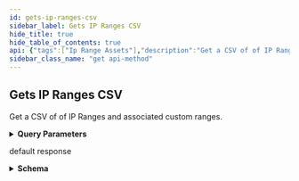 ```yaml
---
id: gets-ip-ranges-csv
sidebar_label: Gets IP Ranges CSV
hide_title: true
hide_table_of_contents: true
api: {"tags":["Ip Range Assets"],"description":"Get a CSV of of IP Ranges and associated custom ranges.","operationId":"getIpRangeAssetsCsv","parameters":[{"name":"limit","in":"query","description":"Page size limit","required":false,"schema":{"type":"integer","format":"int32","default":200000}},{"name":"offset","in":"query","description":"Offset for pagination","required":false,"schema":{"type":"integer","format":"int32","default":0}},{"name":"include","in":"query","description":"Comma-separated string; Include the provided fields as part of the serialized result.<br/>Values:<br/>`annotations`, `relatedRegistrationInformation`, `locationInformation`, `limitedLocationInformation`","required":false,"schema":{"uniqueItems":true,"type":"array","items":{"type":"string"}}},{"name":"tags","in":"query","description":"Comma-separated string; Returns any assets with a tagId in the provided set.","required":false,"schema":{"uniqueItems":true,"type":"array","items":{"type":"string","format":"uuid"}}},{"name":"tag-names","in":"query","description":"Comma-separated string; Returns any assets with a tagName in the provided set.","required":false,"schema":{"uniqueItems":true,"type":"array","items":{"type":"string"}}},{"name":"business-units","in":"query","description":"Comma-separated string; Returns only results whose Business Unit's ID falls in the provided list. NOTE: If omitted, the API will return results for all Business Units the user has permissions to view.","required":false,"schema":{"uniqueItems":true,"type":"array","items":{"type":"string","format":"uuid"}}},{"name":"business-unit-names","in":"query","description":"Comma-separated string; Returns only results whose Business Unit's Name falls in the provided list. NOTE: If omitted, the API will return results for all Business Units the user has permissions to view.","required":false,"schema":{"uniqueItems":true,"type":"array","items":{"type":"string"}}},{"name":"inet","in":"query","description":"Filter by IP","required":false,"schema":{"type":"string"}},{"name":"sort","in":"query","description":"Sort by specified properties","required":false,"schema":{"type":"string","default":"startAddress"}}],"responses":{"200":{"description":"default response","content":{"text/csv":{"schema":{"type":"object","properties":{"data":{"type":"object"},"filename":{"type":"string"},"fieldMappings":{"type":"array","items":{"type":"object","properties":{"fieldPath":{"type":"string"},"headerName":{"type":"string"},"converter":{"type":"object"}}}}}}}}}},"method":"get","path":"/api/v2/assets/ip-range/csv","servers":[{"url":"https://expander.expanse.co"}],"security":[{"Bearer":[]}],"securitySchemes":{"ClientCredentials":{"type":"oauth2","description":"For more information on how to retrieve client credentials, visit the Xpanse [TechDocs](https://docs.paloaltonetworks.com/cortex/cortex-xpanse/cortex-xpanse-user-guide/apis-and-integrations-main/expander-apis-and-integrations/expander-apis.html#expander-apis). This is the preferred method for retrieving a JWT for Xpanse APIs. There will be significant customer communications and a lengthy migration period before refresh token support is removed in favor of the client credentials flow.\n\nExchange a `client_id` and `client_secret` for an `access_token` (JWT) that can be passed to all Xpanse APIs. See [Get Access Token from Client Credentials](#operation/getAccessToken) for more info.","flows":{"clientCredentials":{"tokenUrl":"/api/oauth2/RequestToken","scopes":{"scope-xpanse":"access Xpanse APIs"}}}},"RefreshToken-Deprecated":{"type":"apiKey","description":"Xpanse APIs continue to support this JWT retrieval method alongside the preferred client credentials flow. There will be significant customer communications and a lengthy migration period before refresh token support is removed in favor of the client credentials flow.\n\nProvide a valid Xpanse-provided refresh token to access `/api/v1/idToken/`. This route will generate a JWT token that can be used with the other api endpoints.\n\nExample: `Authorization: Bearer <refreshToken>`","name":"Authorization","in":"header"},"Bearer":{"type":"http","description":"To access Xpanse APIs, a valid access token (JWT) must be included in every request\nin the `Authorization` header, which is retrieved by going through the client credentials flow (preferred method of JWT retrieval).\n\nThe value for this header should be `Bearer <access_token>`, where the token is the base64-encoded JSON Web Token returned as the `access_token` field in the client credentials flow.","name":"Authorization","in":"header","scheme":"bearer","bearerFormat":"JWT"}},"info":{"title":"Assets","description":"An API for interacting with Network Asset data.","termsOfService":"https://www.paloaltonetworks.com/content/dam/pan/en_US/assets/pdf/legal/palo-alto-networks-end-user-license-agreement-eula.pdf","contact":{"name":"API Support","url":"https://docs.paloaltonetworks.com/cortex/cortex-xpanse/cortex-xpanse-user-guide/apis-and-integrations-main/expander-apis-and-integrations/expander-apis.html#expander-apis","email":"expanse-support@paloaltonetworks.com"},"version":"3.0.0"},"postman":{"name":"Gets IP Ranges CSV","description":{"content":"Get a CSV of of IP Ranges and associated custom ranges.","type":"text/plain"},"url":{"path":["api","v2","assets","ip-range","csv"],"host":["{{baseUrl}}"],"query":[{"disabled":false,"description":{"content":"Page size limit","type":"text/plain"},"key":"limit","value":""},{"disabled":false,"description":{"content":"Offset for pagination","type":"text/plain"},"key":"offset","value":""},{"disabled":false,"description":{"content":"Comma-separated string; Include the provided fields as part of the serialized result.<br/>Values:<br/>`annotations`, `relatedRegistrationInformation`, `locationInformation`, `limitedLocationInformation`","type":"text/plain"},"key":"include","value":""},{"disabled":false,"description":{"content":"Comma-separated string; Returns any assets with a tagId in the provided set.","type":"text/plain"},"key":"tags","value":""},{"disabled":false,"description":{"content":"Comma-separated string; Returns any assets with a tagName in the provided set.","type":"text/plain"},"key":"tag-names","value":""},{"disabled":false,"description":{"content":"Comma-separated string; Returns only results whose Business Unit's ID falls in the provided list. NOTE: If omitted, the API will return results for all Business Units the user has permissions to view.","type":"text/plain"},"key":"business-units","value":""},{"disabled":false,"description":{"content":"Comma-separated string; Returns only results whose Business Unit's Name falls in the provided list. NOTE: If omitted, the API will return results for all Business Units the user has permissions to view.","type":"text/plain"},"key":"business-unit-names","value":""},{"disabled":false,"description":{"content":"Filter by IP","type":"text/plain"},"key":"inet","value":""},{"disabled":false,"description":{"content":"Sort by specified properties","type":"text/plain"},"key":"sort","value":""}],"variable":[]},"header":[{"key":"Accept","value":"text/csv"}],"method":"GET"}}
sidebar_class_name: "get api-method"
---
```



## Gets IP Ranges CSV



Get a CSV of of IP Ranges and associated custom ranges.

<details style={{"marginBottom":"1rem"}}><summary style={{}}><strong>Query Parameters</strong></summary><div><ul><ParamsItem className={"paramsItem"} param={{"name":"limit","in":"query","description":"Page size limit","required":false,"schema":{"type":"integer","format":"int32","default":200000}}}></ParamsItem><ParamsItem className={"paramsItem"} param={{"name":"offset","in":"query","description":"Offset for pagination","required":false,"schema":{"type":"integer","format":"int32","default":0}}}></ParamsItem><ParamsItem className={"paramsItem"} param={{"name":"include","in":"query","description":"Comma-separated string; Include the provided fields as part of the serialized result.<br/>Values:<br/>`annotations`, `relatedRegistrationInformation`, `locationInformation`, `limitedLocationInformation`","required":false,"schema":{"uniqueItems":true,"type":"array","items":{"type":"string"}}}}></ParamsItem><ParamsItem className={"paramsItem"} param={{"name":"tags","in":"query","description":"Comma-separated string; Returns any assets with a tagId in the provided set.","required":false,"schema":{"uniqueItems":true,"type":"array","items":{"type":"string","format":"uuid"}}}}></ParamsItem><ParamsItem className={"paramsItem"} param={{"name":"tag-names","in":"query","description":"Comma-separated string; Returns any assets with a tagName in the provided set.","required":false,"schema":{"uniqueItems":true,"type":"array","items":{"type":"string"}}}}></ParamsItem><ParamsItem className={"paramsItem"} param={{"name":"business-units","in":"query","description":"Comma-separated string; Returns only results whose Business Unit's ID falls in the provided list. NOTE: If omitted, the API will return results for all Business Units the user has permissions to view.","required":false,"schema":{"uniqueItems":true,"type":"array","items":{"type":"string","format":"uuid"}}}}></ParamsItem><ParamsItem className={"paramsItem"} param={{"name":"business-unit-names","in":"query","description":"Comma-separated string; Returns only results whose Business Unit's Name falls in the provided list. NOTE: If omitted, the API will return results for all Business Units the user has permissions to view.","required":false,"schema":{"uniqueItems":true,"type":"array","items":{"type":"string"}}}}></ParamsItem><ParamsItem className={"paramsItem"} param={{"name":"inet","in":"query","description":"Filter by IP","required":false,"schema":{"type":"string"}}}></ParamsItem><ParamsItem className={"paramsItem"} param={{"name":"sort","in":"query","description":"Sort by specified properties","required":false,"schema":{"type":"string","default":"startAddress"}}}></ParamsItem></ul></div></details><div><ApiTabs><TabItem label={"200"} value={"200"}><div>

default response

</div><div><details style={{}}><summary style={{"textAlign":"left"}}><strong>Schema</strong></summary><div style={{"textAlign":"left","marginLeft":"1rem"}}></div><ul style={{"marginLeft":"1rem"}}><SchemaItem collapsible={true} className={"schemaItem"}><details style={{}}><summary style={{}}><strong>data</strong><span style={{"opacity":"0.6"}}> object</span></summary><div style={{"marginLeft":"1rem"}}></div></details></SchemaItem><SchemaItem collapsible={false} name={"filename"} required={false} schemaDescription={undefined} schemaName={"string"} qualifierMessage={undefined}></SchemaItem><SchemaItem collapsible={true} className={"schemaItem"}><details style={{}}><summary style={{}}><strong>fieldMappings</strong><span style={{"opacity":"0.6"}}> object[]</span></summary><div style={{"marginLeft":"1rem"}}><ul><SchemaItem collapsible={false} name={"fieldPath"} required={false} schemaDescription={undefined} schemaName={"string"} qualifierMessage={undefined}></SchemaItem><SchemaItem collapsible={false} name={"headerName"} required={false} schemaDescription={undefined} schemaName={"string"} qualifierMessage={undefined}></SchemaItem><SchemaItem collapsible={true} className={"schemaItem"}><details style={{}}><summary style={{}}><strong>converter</strong><span style={{"opacity":"0.6"}}> object</span></summary><div style={{"marginLeft":"1rem"}}></div></details></SchemaItem></ul></div></details></SchemaItem></ul></details></div></TabItem></ApiTabs></div>
      